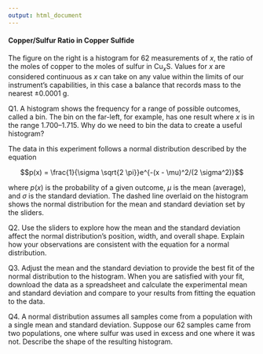```yaml
---
output: html_document
---
```


<!-- activity 1 -->

#### Copper/Sulfur Ratio in Copper Sulfide

The figure on the right is a histogram for 62 measurements of *x*, the ratio of the moles of copper to the moles of sulfur in Cu~*x*~S. Values for *x* are considered continuous as *x* can take on any value within the limits of our instrument's capabilities, in this case a balance that records mass to the nearest ±0.0001 g.  

Q1. A histogram shows the frequency for a range of possible outcomes, called a bin. The bin on the far-left, for example, has one result where *x* is in the range 1.700--1.715. Why do we need to bin the data to create a useful histogram?

The data in this experiment follows a normal distribution described by the equation

$$p(x) = \frac{1}{\sigma \sqrt{2 \pi}}e^{-(x - \mu)^2/(2 \sigma^2)}$$

where $p(x)$ is the probability of a given outcome, $\mu$ is the mean (average), and $\sigma$ is the standard deviation. The dashed line overlaid on the histogram shows the normal distribution for the mean and standard deviation set by the sliders.

Q2. Use the sliders to explore how the mean and the standard deviation affect the normal distribution's position, width, and overall shape. Explain how your observations are consistent with the equation for a normal distribution.

Q3. Adjust the mean and the standard deviation to provide the best fit of the normal distribution to the histogram. When you are satisfied with your fit, download the data as a spreadsheet and calculate the experimental mean and standard deviation and compare to your results from fitting the equation to the data.

Q4. A normal distribution assumes all samples come from a population with a single mean and standard deviation. Suppose our 62 samples came from two populations, one where sulfur was used in excess and one where it was not. Describe the shape of the resulting histogram.
